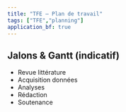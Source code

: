 ```yaml
---
title: "TFE – Plan de travail"
tags: ["TFE","planning"]
application_bf: true
---
```


## Jalons & Gantt (indicatif)
- Revue littérature
- Acquisition données
- Analyses
- Rédaction
- Soutenance
